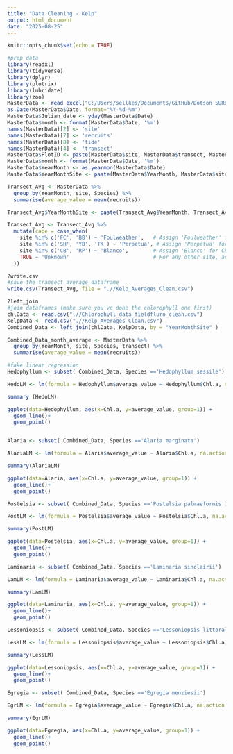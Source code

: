 ```yaml
---
title: "Data Cleaning - Kelp"
output: html_document
date: "2025-08-25"
---
```


```r
knitr::opts_chunk$set(echo = TRUE)
```

```r
#prep data
library(readxl)
library(tidyverse)
library(dplyr)
library(plotrix)
library(lubridate)
library(zoo)
MasterData <- read_excel("C:/Users/sellkes/Documents/GitHub/Dotson_SURE_Kelp_Nutrients/Data/Master_Data_Sheet_KRC_1.xlsx") # you will have to change the directory to where you saved the file, then you should be able to upload
as.Date(MasterData$Date, format="%Y-%d-%m")
MasterData$Julian_date <- yday(MasterData$Date)
MasterData$month <- format(MasterData$Date, '%m')
names(MasterData)[2] <- 'site'
names(MasterData)[7] <- 'recruits'
names(MasterData)[8] <- 'tide'
names(MasterData)[4] <- 'transect'
MasterData$PlotID <- paste(MasterData$site, MasterData$transect, MasterData$`Meter #`, sep = ".")
MasterData$month <- format(MasterData$Date, '%m')
MasterData$YearMonth <- as.yearmon(MasterData$Date)
MasterData$YearMonthSite <- paste(MasterData$YearMonth, MasterData$site, sep="_")

Transect_Avg <- MasterData %>%
  group_by(YearMonth, site, Species) %>%
  summarise(average_value = mean(recruits))

Transect_Avg$YearMonthSite <- paste(Transect_Avg$YearMonth, Transect_Avg$site, sep="_")

Transect_Avg <- Transect_Avg %>%
  mutate(cape = case_when(
    site %in% c('FC', 'BB') ~ 'Foulweather',   # Assign 'Foulweather' for FC and BB
    site %in% c('SH', 'YB', 'TK') ~ 'Perpetua', # Assign 'Perpetua' for SH, YB, and TK
    site %in% c('CB', 'RP') ~ 'Blanco',        # Assign 'Blanco' for CB and RP
    TRUE ~ 'Unknown'                           # For any other site, assign 'Unknown'
  ))

?write.csv
#save the transect average dataframe 
write.csv(Transect_Avg, file = ".//Kelp_Averages_Clean.csv")
```

```r
?left_join
#join dataframes (make sure you've done the chlorophyll one first)
chlData <- read.csv(".//Chlorophyll_data_fieldfluro_clean.csv")
KelpData <- read.csv(".//Kelp_Averages_Clean.csv")
Combined_Data <- left_join(chlData, KelpData, by = "YearMonthSite" )

```
```r
Combined_Data_month_average <- MasterData %>%
  group_by(YearMonth, site, Species, transect) %>%
  summarise(average_value = mean(recruits))
```


```r
#fake linear regression 
Hedophyllum <- subset( Combined_Data, Species =='Hedophyllum sessile')

HedoLM <- lm(formula = Hedophyllum$average_value ~ Hedophyllum$Chl.a, na.action = na.omit)

summary (HedoLM)

ggplot(data=Hedophyllum, aes(x=Chl.a, y=average_value, group=1)) +
  geom_line()+
  geom_point()
```


```r

```

```r
Alaria <- subset( Combined_Data, Species =='Alaria marginata')

AlariaLM <- lm(formula = Alaria$average_value ~ Alaria$Chl.a, na.action = na.omit)

summary(AlariaLM)

ggplot(data=Alaria, aes(x=Chl.a, y=average_value, group=1)) +
  geom_line()+
  geom_point()
```

```r
Postelsia <- subset( Combined_Data, Species =='Postelsia palmaeformis')

PostLM <- lm(formula = Postelsia$average_value ~ Postelsia$Chl.a, na.action = na.omit)

summary(PostLM)

ggplot(data=Postelsia, aes(x=Chl.a, y=average_value, group=1)) +
  geom_line()+
  geom_point()
```

```r
Laminaria <- subset( Combined_Data, Species =='Laminaria sinclairii')

LamLM <- lm(formula = Laminaria$average_value ~ Laminaria$Chl.a, na.action = na.omit)

summary(LamLM)

ggplot(data=Laminaria, aes(x=Chl.a, y=average_value, group=1)) +
  geom_line()+
  geom_point()
```


```r
Lessoniopsis <- subset( Combined_Data, Species =='Lessoniopsis littoralis')

LessLM <- lm(formula = Lessoniopsis$average_value ~ Lessoniopsis$Chl.a, na.action = na.omit)

summary(LessLM)

ggplot(data=Lessoniopsis, aes(x=Chl.a, y=average_value, group=1)) +
  geom_line()+
  geom_point()
```

```r
Egregia <- subset( Combined_Data, Species =='Egregia menziesii')

EgrLM <- lm(formula = Egregia$average_value ~ Egregia$Chl.a, na.action = na.omit)

summary(EgrLM)

ggplot(data=Egregia, aes(x=Chl.a, y=average_value, group=1)) +
  geom_line()+
  geom_point()
```